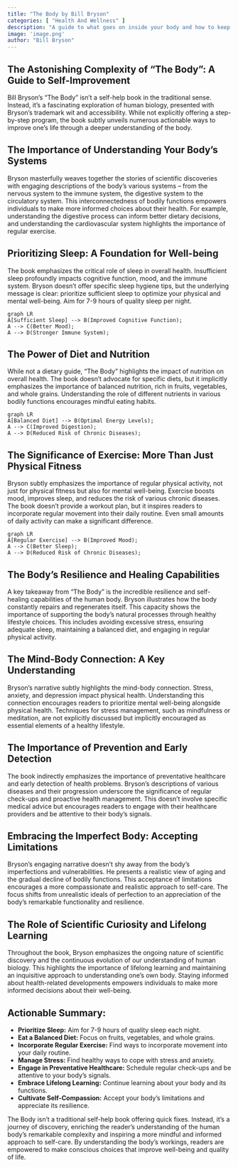```yaml
---
title: "The Body by Bill Bryson"
categories: [ "Health And Wellness" ]
description: "A guide to what goes on inside your body and how to keep it running"
image: 'image.png'
author: "Bill Bryson"
---
```

## The Astonishing Complexity of "The Body":  A Guide to Self-Improvement

Bill Bryson's "The Body" isn't a self-help book in the traditional sense. Instead, it's a fascinating exploration of human biology, presented with Bryson's trademark wit and accessibility. While not explicitly offering a step-by-step program, the book subtly unveils numerous actionable ways to improve one's life through a deeper understanding of the body.


## The Importance of Understanding Your Body's Systems

Bryson masterfully weaves together the stories of scientific discoveries with engaging descriptions of the body's various systems – from the nervous system to the immune system, the digestive system to the circulatory system. This interconnectedness of bodily functions empowers individuals to make more informed choices about their health. For example, understanding the digestive process can inform better dietary decisions, and understanding the cardiovascular system highlights the importance of regular exercise.

##  Prioritizing Sleep: A Foundation for Well-being

The book emphasizes the critical role of sleep in overall health.  Insufficient sleep profoundly impacts cognitive function, mood, and the immune system. Bryson doesn't offer specific sleep hygiene tips, but the underlying message is clear: prioritize sufficient sleep to optimize your physical and mental well-being.  Aim for 7-9 hours of quality sleep per night.

```mermaid
graph LR
A[Sufficient Sleep] --> B(Improved Cognitive Function);
A --> C(Better Mood);
A --> D(Stronger Immune System);
```

## The Power of Diet and Nutrition

While not a dietary guide, "The Body" highlights the impact of nutrition on overall health. The book doesn't advocate for specific diets, but it implicitly emphasizes the importance of balanced nutrition, rich in fruits, vegetables, and whole grains. Understanding the role of different nutrients in various bodily functions encourages mindful eating habits.

```mermaid
graph LR
A[Balanced Diet] --> B(Optimal Energy Levels);
A --> C(Improved Digestion);
A --> D(Reduced Risk of Chronic Diseases);
```


## The Significance of Exercise: More Than Just Physical Fitness

Bryson subtly emphasizes the importance of regular physical activity, not just for physical fitness but also for mental well-being. Exercise boosts mood, improves sleep, and reduces the risk of various chronic diseases. The book doesn't provide a workout plan, but it inspires readers to incorporate regular movement into their daily routine. Even small amounts of daily activity can make a significant difference.

```mermaid
graph LR
A[Regular Exercise] --> B(Improved Mood);
A --> C(Better Sleep);
A --> D(Reduced Risk of Chronic Diseases);
```

##  The Body's Resilience and Healing Capabilities

A key takeaway from "The Body" is the incredible resilience and self-healing capabilities of the human body. Bryson illustrates how the body constantly repairs and regenerates itself. This capacity shows the importance of supporting the body's natural processes through healthy lifestyle choices. This includes avoiding excessive stress, ensuring adequate sleep, maintaining a balanced diet, and engaging in regular physical activity.


## The Mind-Body Connection: A Key Understanding

Bryson's narrative subtly highlights the mind-body connection. Stress, anxiety, and depression impact physical health. Understanding this connection encourages readers to prioritize mental well-being alongside physical health. Techniques for stress management, such as mindfulness or meditation, are not explicitly discussed but implicitly encouraged as essential elements of a healthy lifestyle.


##  The Importance of Prevention and Early Detection

The book indirectly emphasizes the importance of preventative healthcare and early detection of health problems.  Bryson's descriptions of various diseases and their progression underscore the significance of regular check-ups and proactive health management.  This doesn't involve specific medical advice but encourages readers to engage with their healthcare providers and be attentive to their body's signals.


##  Embracing the Imperfect Body: Accepting Limitations

Bryson's engaging narrative doesn't shy away from the body's imperfections and vulnerabilities.   He presents a realistic view of aging and the gradual decline of bodily functions. This acceptance of limitations encourages a more compassionate and realistic approach to self-care.  The focus shifts from unrealistic ideals of perfection to an appreciation of the body's remarkable functionality and resilience.


##  The Role of Scientific Curiosity and Lifelong Learning

Throughout the book, Bryson emphasizes the ongoing nature of scientific discovery and the continuous evolution of our understanding of human biology. This highlights the importance of lifelong learning and maintaining an inquisitive approach to understanding one's own body. Staying informed about health-related developments empowers individuals to make more informed decisions about their well-being.



## Actionable Summary:

* **Prioritize Sleep:** Aim for 7-9 hours of quality sleep each night.
* **Eat a Balanced Diet:** Focus on fruits, vegetables, and whole grains.
* **Incorporate Regular Exercise:** Find ways to incorporate movement into your daily routine.
* **Manage Stress:** Find healthy ways to cope with stress and anxiety.
* **Engage in Preventative Healthcare:**  Schedule regular check-ups and be attentive to your body's signals.
* **Embrace Lifelong Learning:** Continue learning about your body and its functions.
* **Cultivate Self-Compassion:** Accept your body's limitations and appreciate its resilience.


The Body isn't a traditional self-help book offering quick fixes. Instead, it's a journey of discovery, enriching the reader's understanding of the human body's remarkable complexity and inspiring a more mindful and informed approach to self-care. By understanding the body's workings, readers are empowered to make conscious choices that improve well-being and quality of life.

